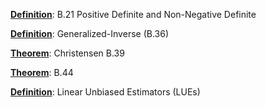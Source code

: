 \providecommand{\Pageref}[1]{\hfill p.\pageref{#1}}
 [**Definition**](#PD): B.21 Positive Definite and Non-Negative Definite\Pageref{PD}

 [**Definition**](#Generalized-Inverse): Generalized-Inverse (B.36)\Pageref{Generalized-Inverse}

 [**Theorem**](#Th-Generalized-Inverse): Christensen B.39\Pageref{Th-Generalized-Inverse}

 [**Theorem**](#b.44): B.44\Pageref{b.44}

 [**Definition**](#linear-unbiased-estimators-lues): Linear Unbiased Estimators (LUEs)\Pageref{linear-unbiased-estimators-lues}
